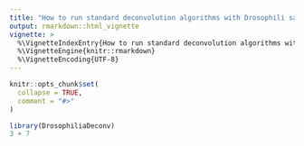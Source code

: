 ```yaml
---
title: "How to run standard deconvolution algorithms with Drosophili samples"
output: rmarkdown::html_vignette
vignette: >
  %\VignetteIndexEntry{How to run standard deconvolution algorithms with Drosophilia samples}
  %\VignetteEngine{knitr::rmarkdown}
  %\VignetteEncoding{UTF-8}
---
```


```r
knitr::opts_chunk$set(
  collapse = TRUE,
  comment = "#>"
)
```

```r
library(DrosophiliaDeconv)
3 + 7
```

